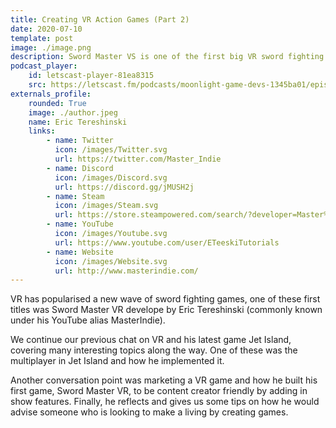 ```yaml
---
title: Creating VR Action Games (Part 2)
date: 2020-07-10
template: post
image: ./image.png
description: Sword Master VS is one of the first big VR sword fighting games. Eric Tereshinski aka Master Indie joins me to discuss how he made the game (and his latest release, Jet Island).
podcast_player:
    id: letscast-player-81ea8315
    src: https://letscast.fm/podcasts/moonlight-game-devs-1345ba01/episodes/creating-vr-action-games-part-1/player.js
externals_profile:
    rounded: True
    image: ./author.jpeg
    name: Eric Tereshinski
    links:
        - name: Twitter
          icon: /images/Twitter.svg
          url: https://twitter.com/Master_Indie
        - name: Discord
          icon: /images/Discord.svg
          url: https://discord.gg/jMUSH2j
        - name: Steam
          icon: /images/Steam.svg
          url: https://store.steampowered.com/search/?developer=Master%20Indie&snr=1_5_9__2000
        - name: YouTube
          icon: /images/Youtube.svg
          url: https://www.youtube.com/user/ETeeskiTutorials
        - name: Website
          icon: /images/Website.svg
          url: http://www.masterindie.com/
---
```


VR has popularised a new wave of sword fighting games, one of these first titles was Sword Master VR develope by Eric Tereshinski (commonly known under his YouTube alias MasterIndie).

<SwordMaster />

 We continue our previous chat on VR and his latest game Jet Island, covering many interesting topics along the way. One of these was the multiplayer in Jet Island and how he implemented it.

 Another conversation point was marketing a VR game and how he built his first game, Sword Master VR, to be content creator friendly by adding in show features. Finally, he reflects and gives us some tips on how he would advise someone who is looking to make a living by creating games.
